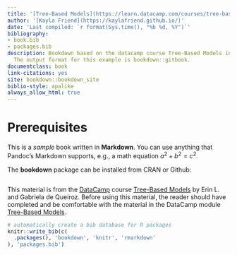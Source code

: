 ```yaml
--- 
title: '[Tree-Based Models](https://learn.datacamp.com/courses/tree-based-models-in-r)'
author: '[Kayla Friend](https://kaylafriend.github.io/)'
date: 'Last compiled: `r format(Sys.time(), "%b %d, %Y")`'
bibliography:
- book.bib
- packages.bib
description: Bookdown based on the datacamp course Tree-Based Models in R.
  The output format for this example is bookdown::gitbook.
documentclass: book
link-citations: yes
site: bookdown::bookdown_site
biblio-style: apalike
always_allow_html: true
---
```


# Prerequisites

This is a _sample_ book written in **Markdown**. You can use anything that Pandoc's Markdown supports, e.g., a math equation $a^2 + b^2 = c^2$.

The **bookdown** package can be installed from CRAN or Github:

```r

```

This material is from the [DataCamp](https://www.datacamp.com) course [Tree-Based Models](https://learn.datacamp.com/courses/tree-based-models-in-r) by Erin L. and Gabriela de Queiroz.  Before using this material, the reader should have completed and be comfortable with the material in the DataCamp module [Tree-Based Models](https://learn.datacamp.com/courses/tree-based-models-in-r).


```r
# automatically create a bib database for R packages
knitr::write_bib(c(
  .packages(), 'bookdown', 'knitr', 'rmarkdown'
), 'packages.bib')
```
